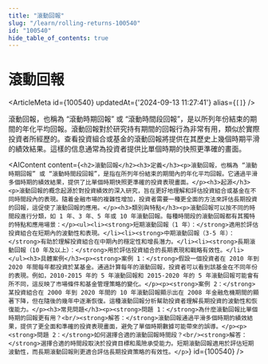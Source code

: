 ```yaml
---
title: "滾動回報"
slug: "/learn/rolling-returns-100540"
id: "100540"
hide_table_of_contents: true
---
```



# 滾動回報

<ArticleMeta id={100540} updatedAt={'2024-09-13 11:27:41'} alias={`[]`} />
<div className='border-solid border-b border-t-0 my-4 border-[var(--ifm-color-gray-300)]' />

滾動回報，也稱為 “滾動時期回報” 或 “滾動時間段回報”，是以所列年份結束的期間的年化平均回報。滾動回報對於研究持有期間的回報行為非常有用，類似於實際投資者所經歷的。查看投資組合或基金的滾動回報將提供在其歷史上幾個時期平滑的績效結果。這樣的信息通常為投資者提供比單個時期的快照更準確的畫面。

<AIContent content={`<h2>滾動回報</h2><h3>定義</h3><p>滾動回報，也稱為 “滾動時期回報” 或 “滾動時間段回報”，是指在所列年份結束的期間內的年化平均回報。它通過平滑多個時期的績效結果，提供了比單個時期快照更準確的投資表現畫面。</p><h3>起源</h3><p>滾動回報的概念起源於對投資績效的深入研究，旨在更好地理解和評估投資組合或基金在不同時間段內的表現。隨着金融市場的複雜性增加，投資者需要一種更全面的方法來評估長期投資的回報，這促使了滾動回報的應用。</p><h3>類別與特點</h3><p>滾動回報可以按不同的時間段進行分類，如 1 年、3 年、5 年或 10 年滾動回報。每種時間段的滾動回報都有其獨特的特點和應用場景：</p><ul><li><strong>短期滾動回報（1 年）：</strong>適用於評估投資組合在短期內的波動性和表現。</li><li><strong>中期滾動回報（3-5 年）：</strong>有助於理解投資組合在中期內的穩定性和增長潛力。</li><li><strong>長期滾動回報（10 年及以上）：</strong>用於評估投資組合的長期表現和戰略有效性。</li></ul><h3>具體案例</h3><p><strong>案例 1：</strong>假設一個投資者在 2010 年到 2020 年間每年都投資於某基金。通過計算每年的滾動回報，投資者可以看到該基金在不同年份的表現。例如，2010-2015 年的 5 年滾動回報和 2015-2020 年的 5 年滾動回報可能會有所不同，這反映了市場條件和基金管理策略的變化。</p><p><strong>案例 2：</strong>某投資組合在 2000 年到 2020 年間的 10 年滾動回報顯示出在 2008 年金融危機期間的顯著下降，但在隨後的幾年中逐漸恢復。這種滾動回報分析幫助投資者理解長期投資的波動性和恢復能力。</p><h3>常見問題</h3><p><strong>問題 1：</strong>為什麼滾動回報比單個時期的回報更有用？<br/><strong>解答：</strong>滾動回報通過平滑多個時期的績效結果，提供了更全面和準確的投資表現畫面，避免了單個時期數據可能帶來的誤導。</p><p><strong>問題 2：</strong>如何選擇合適的滾動回報時間段？<br/><strong>解答：</strong>選擇合適的時間段取決於投資目標和風險承受能力。短期滾動回報適用於評估短期波動性，而長期滾動回報則更適合評估長期投資策略的有效性。</p>`} id={100540} />
